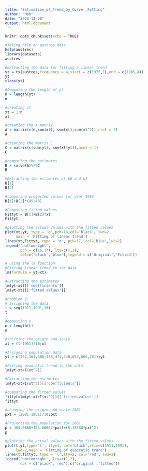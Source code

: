 ---
title: "Estimation_of_Trend_by_Curve _Fitting"
author: "Moh"
date: "2023-12-20"
output: html_document
---

```{r setup, include=FALSE}
knitr::opts_chunk$set(echo = TRUE)
```

```{r}
#Taking help on austres data
help(austres)
library(datasets)
austres
```

```{r}
#Extracting the data for fitting a linear trend
yt = ts(austres,frequency = 4,start = c(1975,1),end = c(1985,4))
yt
class(yt)
```

```{r}
#Computing the length of yt
n = length(yt)
n
```

```{r}
#creating xt
xt = 1:n
xt
```

```{r}
#creating the A matrix
A = matrix(c(n,sum(xt), sum(xt),sum(xt^2)),ncol = 2)
A
```

```{r}
#creating the matrix C
C = matrix(c(sum(yt), sum(xt*yt)),ncol = 1)
C
```

```{r}
#computing the estimates
B = solve(A)%*%C
B
```

```{r}
#Extracting the estimates of b0 and b1
B[1]
B[2]
```
```{r}
#computing projected values for year 1986
B[1]+B[2]*(45:48)
```

```{r}
#Computing fitted values
Fittyt = B[1]+B[2]*xt
Fittyt
```

```{r}
#plotting the actual values with the fitted values
plot(xt,yt, type = 'o',pch=16,col='black', lwd=2,
     main = 'Fitting of linear trend')
lines(xt,Fittyt, type = 'o', pch=17, col='blue',lwd=2)
legend('bottomright',
       pch = c(16,17), lty=c(1,1),
       col=c('black','blue'),legend = c('Original','Fitted'))
```
```{r}
# using the lm function
#Fitting linear trend to the data
lm(formula = yt~xt)
```

```{r}
#Extracting the estimates
lm(yt~xt)[['coefficients']]
lm(yt~xt)[['fitted.values']]
```


```{r}
#Problem 2:
# assigning the data
t = seq(1911,1991,10)
t
```

```{r}
#computing n
n = length(t)
n
```
```{r}
#shifting the origin and scale
xt = (t-1951)/10;xt
```
```{r}
#Assigning population data
yt = c(362,361,388,428,471,549,657,660,781);yt
```
```{r}
#Fitting quadratic trend to the data
lm(yt~xt+I(xt^2))
```

```{r}
#Extracting the estimates
lm(yt~xt+I(xt^2))[['coefficients']]
```
```{r}
#computing the fitted values
fittyt=lm(yt~xt+I(xt^2))[['fitted.values']]
fittyt
```

```{r}
#changing the origin and scale 2001
pxt = (2001-1951)/10;pxt
```
```{r}
#Projecting the population for 2001
p = 483.0866+(53.86667*pxt)+(5.15368*pxt^2)
p
```

```{r}
#plotting the actual values with the fitted values
plot(t,yt,type='l', lty=1, col='black',xlim=c(1911,1991),
     lwd=2,main = 'Fitting of quadratic trend')
lines(t,fittyt, type = 'l',lty=2, col='red', lwd=2)
legend('bottomright', lty=c(1,2),
       col = c('black','red'),c('original','fitted'))

```

